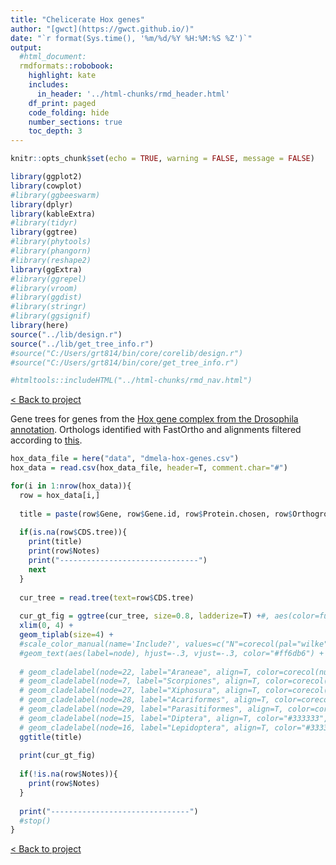 ```yaml
---
title: "Chelicerate Hox genes"
author: "[gwct](https://gwct.github.io/)"
date: "`r format(Sys.time(), '%m/%d/%Y %H:%M:%S %Z')`"
output:
  #html_document:
  rmdformats::robobook:
    highlight: kate
    includes:
      in_header: '../html-chunks/rmd_header.html'
    df_print: paged
    code_folding: hide
    number_sections: true
    toc_depth: 3
---
```


```r
knitr::opts_chunk$set(echo = TRUE, warning = FALSE, message = FALSE)

library(ggplot2)
library(cowplot)
#library(ggbeeswarm)
library(dplyr)
library(kableExtra)
#library(tidyr)
library(ggtree)
#library(phytools)
#library(phangorn)
#library(reshape2)
library(ggExtra)
#library(ggrepel)
#library(vroom)
#library(ggdist)
#library(stringr)
#library(ggsignif)
library(here)
source("../lib/design.r")
source("../lib/get_tree_info.r")
#source("C:/Users/grt814/bin/core/corelib/design.r")
#source("C:/Users/grt814/bin/core/get_tree_info.r")

#htmltools::includeHTML("../html-chunks/rmd_nav.html")
```

[< Back to project](index.html)

Gene trees for genes from the [Hox gene complex from the Drosophila annotation](https://flybase.org/reports/FBgg0000363.html). Orthologs identified with FastOrtho and alignments filtered according to [this](https://gwct.github.io/spider-wgd/alignments.html).

```r

hox_data_file = here("data", "dmela-hox-genes.csv")
hox_data = read.csv(hox_data_file, header=T, comment.char="#")


```


```r

for(i in 1:nrow(hox_data)){
  row = hox_data[i,]
  
  title = paste(row$Gene, row$Gene.id, row$Protein.chosen, row$Orthogroup, sep=" / ")
  
  if(is.na(row$CDS.tree)){
    print(title)
    print(row$Notes)
    print("-------------------------------")
    next
  }
  
  cur_tree = read.tree(text=row$CDS.tree)
  
  cur_gt_fig = ggtree(cur_tree, size=0.8, ladderize=T) +#, aes(color=full_data$Family)) +
  xlim(0, 4) +
  geom_tiplab(size=4) +
  #scale_color_manual(name='Include?', values=c("N"=corecol(pal="wilke", numcol=1,offset=1), "Y"=corecol(numcol=1, offset=1))) +
  #geom_text(aes(label=node), hjust=-.3, vjust=-.3, color="#ff6db6") +
  
  # geom_cladelabel(node=22, label="Araneae", align=T, color=corecol(numcol=1, offset=2), offset=famoffset) +
  # geom_cladelabel(node=7, label="Scorpiones", align=T, color=corecol(numcol=1), offset=famoffset) +
  # geom_cladelabel(node=27, label="Xiphosura", align=T, color=corecol(numcol=1, offset=4), offset=famoffset) +
  # geom_cladelabel(node=28, label="Acariformes", align=T, color=corecol(numcol=1, offset=7), offset=famoffset) +
  # geom_cladelabel(node=29, label="Parasitiformes", align=T, color=corecol(numcol=1, offset=1, pal="trek"), offset=famoffset) +
  # geom_cladelabel(node=15, label="Diptera", align=T, color="#333333", offset=famoffset) +
  # geom_cladelabel(node=16, label="Lepidoptera", align=T, color="#333333", offset=famoffset) +
  ggtitle(title)
  
  print(cur_gt_fig)
  
  if(!is.na(row$Notes)){
    print(row$Notes)
  }
  
  print("-------------------------------")
  #stop()
}

```

[< Back to project](index.html)